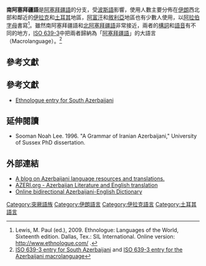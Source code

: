 {{Infobox Language
|name=南阿塞拜疆語
|familycolor=Altaic
|states=[[伊朗|伊朗]]、[[伊拉克|伊拉克]]、[[土耳其|土耳其]]、[[阿富汗|阿富汗]]
|region=伊朗西北部、伊拉克北部、土耳其東部
|speakers=全球1,600萬<ref name="CIA Iran"> [https://www.cia.gov/library/publications/the-world-factbook/geos/ir.html#People "Iran: People"] {{webarchive|url=https://web.archive.org/web/20120203093100/https://www.cia.gov/library/publications/the-world-factbook/geos/ir.html |date=2012-02-03 }}, ''CIA: The World Factbook'': 24% of Iran's total population. Retrieved on 22 January 2009.</ref>
|fam1=[[阿爾泰語系|阿爾泰語系]]<ref>有爭議性，見[[阿爾泰語系|阿爾泰語系]]</ref>
|fam2=[[突厥語族|突厥語族]]
|fam3=[[烏古斯語支|烏古斯語支]]
|fam4=[[阿塞拜疆語|阿塞拜疆語]]
|iso3=azb
}}

'''南阿塞拜疆語'''是[[阿塞拜疆語|阿塞拜疆語]]的分支，受[[波斯語|波斯語]]影響，使用人數主要分佈在[[伊朗|伊朗]]西北部和鄰近的[[伊拉克|伊拉克]]和[[土耳其|土耳其]]地區，[[阿富汗|阿富汗]]和[[敘利亞|敘利亞]]地區也有少數人使用，以[[阿拉伯字母|阿拉伯字母]]書寫<ref>Lewis, M. Paul (ed.), 2009. Ethnologue: Languages of the World, Sixteenth edition. Dallas, Tex.: SIL International. Online version: http://www.ethnologue.com/ {{Wayback|url=http://www.ethnologue.com/ |date=20111013215305 }}.</ref>。雖然南阿塞拜疆語和[[北阿塞拜疆語|北阿塞拜疆語]]非常接近，兩者的[[構詞學|構詞]]和[[音韻學|語音]]有不同的地方，[[ISO_639-3|ISO 639-3]]中把兩者歸納為「[[阿塞拜疆語|阿塞拜疆語]]」的大語言（Macrolanguage）。<ref>[[:iso639-3:azb|ISO 639-3 entry for South Azerbaijani]] and [[:iso639-3:aze|ISO 639-3 entry for the Azerbaijani macrolanguage]]</ref>

==參考文獻==
{{Reflist}}

==參考文獻==
{{refbegin}}
* [http://www.ethnologue.com/show_language.asp?code=azb Ethnologue entry for South Azerbaijani]{{Wayback|url=http://www.ethnologue.com/show_language.asp?code=azb |date=20130213175750 }}
{{refend}}

==延伸閱讀==
* Sooman Noah Lee.  1996.  "A Grammar of Iranian Azerbaijani," University of Sussex PhD dissertation.

==外部連結==
{{Interwiki|code= azb}}
* [http://www.learnazeri.blogspot.com A blog on Azerbaijani language resources and translations.]{{Wayback|url=http://www.learnazeri.blogspot.com/ |date=20200818132851 }}
* [http://www.azeri.org AZERI.org - Azerbaijan Literature and English translation]{{Wayback|url=http://www.azeri.org/ |date=20200229062445 }}
* [http://azerdict.com Online bidirectional Azerbaijani-English Dictionary]{{Wayback|url=http://azerdict.com/ |date=20110827060025 }}

[[Category:突厥語族|Category:突厥語族]]
[[Category:伊朗語言|Category:伊朗語言]]
[[Category:伊拉克語言|Category:伊拉克語言]]
[[Category:土耳其語言|Category:土耳其語言]]

{{lang-stub}}